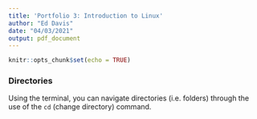 ---
title: 'Portfolio 3: Introduction to Linux'
author: "Ed Davis"
date: "04/03/2021"
output: pdf_document
---

```{r setup, include=FALSE}
knitr::opts_chunk$set(echo = TRUE)
```


### Directories

Using the terminal, you can navigate directories (i.e. folders) through the use of the `cd` (change directory) command. 



